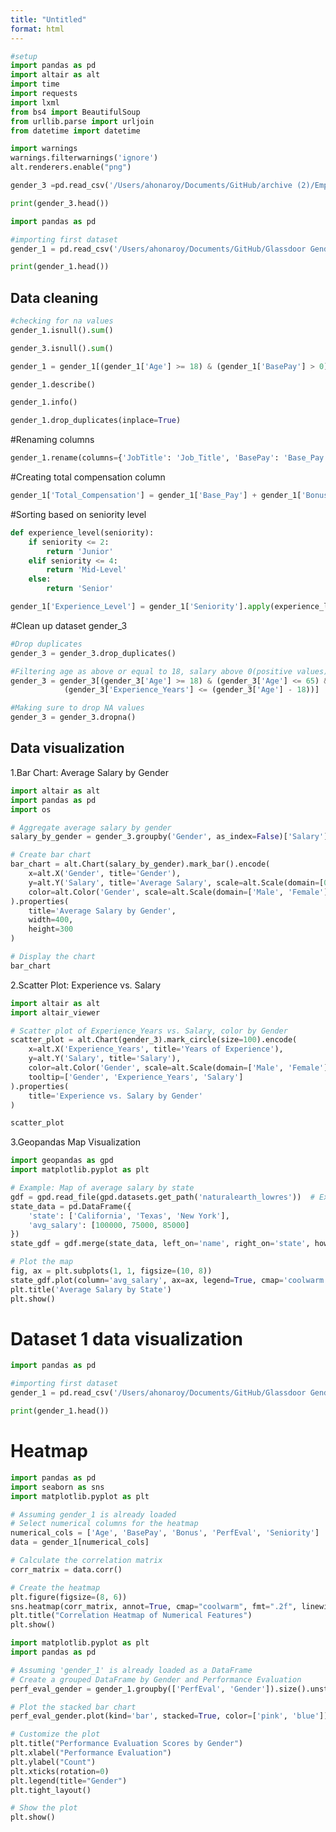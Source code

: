 ```yaml
---
title: "Untitled"
format: html
---
```


```python
#setup
import pandas as pd
import altair as alt
import time
import requests
import lxml
from bs4 import BeautifulSoup
from urllib.parse import urljoin
from datetime import datetime

import warnings 
warnings.filterwarnings('ignore')
alt.renderers.enable("png")
```


```python
gender_3 =pd.read_csv('/Users/ahonaroy/Documents/GitHub/archive (2)/Employee_Salary_Dataset.csv')

print(gender_3.head())
```


```python
import pandas as pd

#importing first dataset
gender_1 = pd.read_csv('/Users/ahonaroy/Documents/GitHub/Glassdoor Gender Pay Gap.csv')

print(gender_1.head())

```


## Data cleaning
```python
#checking for na values
gender_1.isnull().sum()

```

```python
gender_3.isnull().sum()
```


```python
gender_1 = gender_1[(gender_1['Age'] >= 18) & (gender_1['BasePay'] > 0) & (gender_1['PerfEval'] >= 1)]

```


```python
gender_1.describe()
```


```python
gender_1.info()
```


```python
gender_1.drop_duplicates(inplace=True)

```

#Renaming columns
```python
gender_1.rename(columns={'JobTitle': 'Job_Title', 'BasePay': 'Base_Pay', 'PerfEval': 'Performance_Eval'}, inplace=True)

```

#Creating total compensation column
```python
gender_1['Total_Compensation'] = gender_1['Base_Pay'] + gender_1['Bonus']

```

#Sorting based on seniority level
```python
def experience_level(seniority):
    if seniority <= 2:
        return 'Junior'
    elif seniority <= 4:
        return 'Mid-Level'
    else:
        return 'Senior'

gender_1['Experience_Level'] = gender_1['Seniority'].apply(experience_level)

```

#Clean up dataset gender_3
```python
#Drop duplicates
gender_3 = gender_3.drop_duplicates()

```


```python
#Filtering age as above or equal to 18, salary above 0(positive values) and experience years not above 18 
gender_3 = gender_3[(gender_3['Age'] >= 18) & (gender_3['Age'] <= 65) & (gender_3['Salary'] > 0) & 
            (gender_3['Experience_Years'] <= (gender_3['Age'] - 18))]

```


```python
#Making sure to drop NA values
gender_3 = gender_3.dropna() 

```

## Data visualization

1.Bar Chart: Average Salary by Gender
```python
import altair as alt
import pandas as pd
import os

# Aggregate average salary by gender
salary_by_gender = gender_3.groupby('Gender', as_index=False)['Salary'].mean()

# Create bar chart
bar_chart = alt.Chart(salary_by_gender).mark_bar().encode(
    x=alt.X('Gender', title='Gender'),
    y=alt.Y('Salary', title='Average Salary', scale=alt.Scale(domain=[0, salary_by_gender['Salary'].max() + 5000])),
    color=alt.Color('Gender', scale=alt.Scale(domain=['Male', 'Female'], range=['blue', 'pink']))
).properties(
    title='Average Salary by Gender',
    width=400,
    height=300
)

# Display the chart
bar_chart
```


2.Scatter Plot: Experience vs. Salary
```python
import altair as alt
import altair_viewer

# Scatter plot of Experience_Years vs. Salary, color by Gender
scatter_plot = alt.Chart(gender_3).mark_circle(size=100).encode(
    x=alt.X('Experience_Years', title='Years of Experience'),
    y=alt.Y('Salary', title='Salary'),
    color=alt.Color('Gender', scale=alt.Scale(domain=['Male', 'Female'], range=['blue', 'pink'])),
    tooltip=['Gender', 'Experience_Years', 'Salary']
).properties(
    title='Experience vs. Salary by Gender'
)

scatter_plot
```


3.Geopandas Map Visualization
```python
import geopandas as gpd
import matplotlib.pyplot as plt

# Example: Map of average salary by state
gdf = gpd.read_file(gpd.datasets.get_path('naturalearth_lowres'))  # Example GeoJSON
state_data = pd.DataFrame({
    'state': ['California', 'Texas', 'New York'],
    'avg_salary': [100000, 75000, 85000]
})
state_gdf = gdf.merge(state_data, left_on='name', right_on='state', how='left')

# Plot the map
fig, ax = plt.subplots(1, 1, figsize=(10, 8))
state_gdf.plot(column='avg_salary', ax=ax, legend=True, cmap='coolwarm')
plt.title('Average Salary by State')
plt.show()

```


# Dataset 1 data visualization
```python
import pandas as pd

#importing first dataset
gender_1 = pd.read_csv('/Users/ahonaroy/Documents/GitHub/Glassdoor Gender Pay Gap.csv')

print(gender_1.head())

```

# Heatmap
```python
import pandas as pd
import seaborn as sns
import matplotlib.pyplot as plt

# Assuming gender_1 is already loaded
# Select numerical columns for the heatmap
numerical_cols = ['Age', 'BasePay', 'Bonus', 'PerfEval', 'Seniority']
data = gender_1[numerical_cols]

# Calculate the correlation matrix
corr_matrix = data.corr()

# Create the heatmap
plt.figure(figsize=(8, 6))
sns.heatmap(corr_matrix, annot=True, cmap="coolwarm", fmt=".2f", linewidths=0.5)
plt.title("Correlation Heatmap of Numerical Features")
plt.show()

```



```python
import matplotlib.pyplot as plt
import pandas as pd

# Assuming 'gender_1' is already loaded as a DataFrame
# Create a grouped DataFrame by Gender and Performance Evaluation
perf_eval_gender = gender_1.groupby(['PerfEval', 'Gender']).size().unstack(fill_value=0)

# Plot the stacked bar chart
perf_eval_gender.plot(kind='bar', stacked=True, color=['pink', 'blue'])

# Customize the plot
plt.title("Performance Evaluation Scores by Gender")
plt.xlabel("Performance Evaluation")
plt.ylabel("Count")
plt.xticks(rotation=0)
plt.legend(title="Gender")
plt.tight_layout()

# Show the plot
plt.show()

```


```python

```